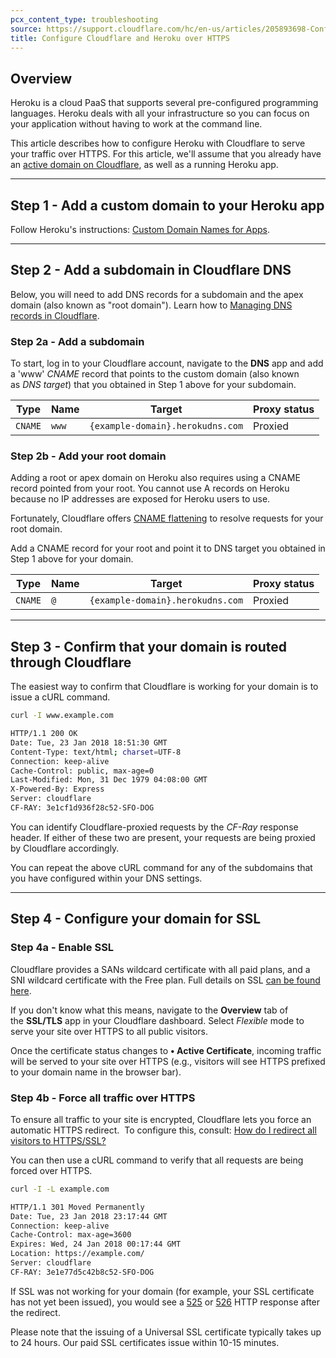 ```yaml
---
pcx_content_type: troubleshooting
source: https://support.cloudflare.com/hc/en-us/articles/205893698-Configure-Cloudflare-and-Heroku-over-HTTPS
title: Configure Cloudflare and Heroku over HTTPS
---
```



## Overview

Heroku is a cloud PaaS that supports several pre-configured programming languages. Heroku deals with all your infrastructure so you can focus on your application without having to work at the command line.

This article describes how to configure Heroku with Cloudflare to serve your traffic over HTTPS. For this article, we'll assume that you already have an [active domain on Cloudflare](https://support.cloudflare.com/hc/en-us/sections/200820158-CloudFlare-101), as well as a running Heroku app.

---

## Step 1 - Add a custom domain to your Heroku app

Follow Heroku's instructions: [Custom Domain Names for Apps](https://devcenter.heroku.com/articles/custom-domains).

---

## Step 2 - Add a subdomain in Cloudflare DNS

Below, you will need to add DNS records for a subdomain and the apex domain (also known as "root domain"). Learn how to [Managing DNS records in Cloudflare](/dns/manage-dns-records/how-to/create-dns-records/).

### Step 2a - Add a subdomain

To start, log in to your Cloudflare account, navigate to the **DNS** app and add a 'www' *CNAME* record that points to the custom domain (also known as *DNS target*) that you obtained in Step 1 above for your subdomain.

<Example>

| Type    | Name  | Target                           | Proxy status |
| ------- | ----- | -------------------------------- | ------------ |
| `CNAME` | `www` | `{example-domain}.herokudns.com` | Proxied      |

</Example>

### Step 2b - Add your root domain

Adding a root or apex domain on Heroku also requires using a CNAME record pointed from your root. You cannot use A records on Heroku because no IP addresses are exposed for Heroku users to use.

Fortunately, Cloudflare offers [CNAME flattening](/dns/cname-flattening/) to resolve requests for your root domain.

Add a CNAME record for your root and point it to DNS target you obtained in Step 1 above for your domain.

<Example>

| Type    | Name | Target                           | Proxy status |
| ------- | ---- | -------------------------------- | ------------ |
| `CNAME` | `@`  | `{example-domain}.herokudns.com` | Proxied      |

</Example>

---

## Step 3 - Confirm that your domain is routed through Cloudflare

The easiest way to confirm that Cloudflare is working for your domain is to issue a cURL command.

```sh
curl -I www.example.com
```

```sh output
HTTP/1.1 200 OK
Date: Tue, 23 Jan 2018 18:51:30 GMT
Content-Type: text/html; charset=UTF-8
Connection: keep-alive
Cache-Control: public, max-age=0
Last-Modified: Mon, 31 Dec 1979 04:08:00 GMT
X-Powered-By: Express
Server: cloudflare
CF-RAY: 3e1cf1d936f28c52-SFO-DOG
```

You can identify Cloudflare-proxied requests by the *CF-Ray* response header. If either of these two are present, your requests are being proxied by Cloudflare accordingly.

You can repeat the above cURL command for any of the subdomains that you have configured within your DNS settings.

---

## Step 4 - Configure your domain for SSL

### Step 4a - Enable SSL

Cloudflare provides a SANs wildcard certificate with all paid plans, and a SNI wildcard certificate with the Free plan. Full details on SSL [can be found here](https://www.cloudflare.com/ssl).

If you don't know what this means, navigate to the **Overview** tab of the **SSL/TLS** app in your Cloudflare dashboard. Select *Flexible* mode to serve your site over HTTPS to all public visitors.

Once the certificate status changes to **• Active Certificate**, incoming traffic will be served to your site over HTTPS (e.g., visitors will see HTTPS prefixed to your domain name in the browser bar).

### Step 4b - Force all traffic over HTTPS

To ensure all traffic to your site is encrypted, Cloudflare lets you force an automatic HTTPS redirect.  To configure this, consult: [How do I redirect all visitors to HTTPS/SSL?](/ssl/troubleshooting/faq/#how-do-i-redirect-all-visitors-to-httpsssl)

You can then use a cURL command to verify that all requests are being forced over HTTPS.

```sh
curl -I -L example.com
```

```sh output
HTTP/1.1 301 Moved Permanently
Date: Tue, 23 Jan 2018 23:17:44 GMT
Connection: keep-alive
Cache-Control: max-age=3600
Expires: Wed, 24 Jan 2018 00:17:44 GMT
Location: https://example.com/
Server: cloudflare
CF-RAY: 3e1e77d5c42b8c52-SFO-DOG
```

If SSL was not working for your domain (for example, your SSL certificate has not yet been issued), you would see a [525](/support/troubleshooting/http-status-codes/cloudflare-5xx-errors/error-525/) or [526](/support/troubleshooting/http-status-codes/cloudflare-5xx-errors/error-526/) HTTP response after the redirect.

Please note that the issuing of a Universal SSL certificate typically takes up to 24 hours. Our paid SSL certificates issue within 10-15 minutes.
